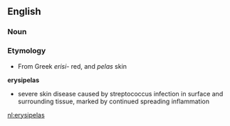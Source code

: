 == English ==
=== Noun ===
=== Etymology ===
*From Greek ''erisi''- red, and ''pelas'' skin
'''erysipelas'''
* severe skin disease caused by streptococcus infection in surface and surrounding tissue, marked by continued spreading inflammation

[[nl:erysipelas]]
